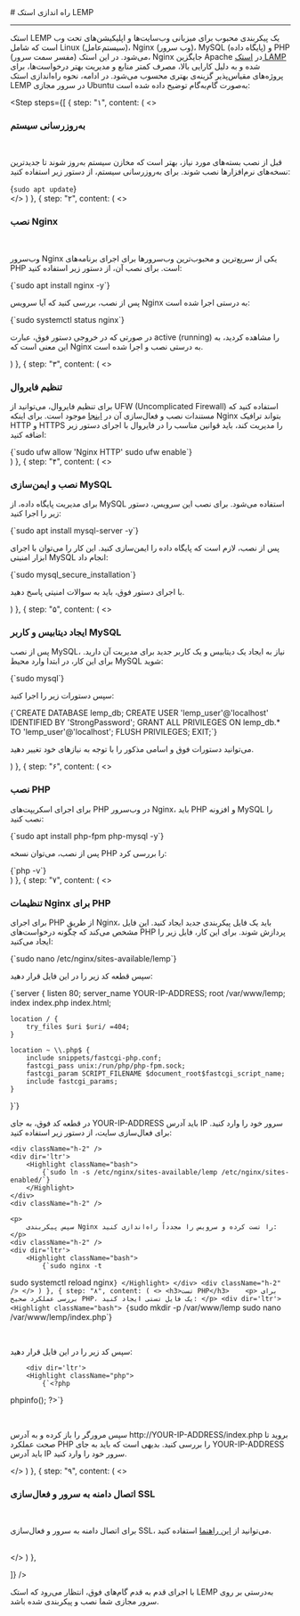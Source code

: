 

<Layout>
<Head>
<title>مستندات راه اندازی استک LEMP - لیارا</title>
<meta property="og:title" content="مستندات خدمات رایانش ابری لیارا" />
<meta property="og:description" content="مستندات مربوط به نحوه راه اندازی استک LEMP در سرور مجازی ابری در لیارا"  />
<meta property="og:image" content="https://files.liara.ir/liara/logos/liara-poster.jpg" />
</Head>
# راه اندازی استک LEMP
<hr className="mb-2" />

استک LEMP یک پیکربندی محبوب برای میزبانی وب‌سایت‌ها و اپلیکیشن‌های تحت وب است که شامل Linux (سیستم‌عامل)، Nginx (وب سرور)، MySQL (پایگاه داده) و PHP (مفسر سمت سرور) می‌شود. در این استک، Nginx جایگزین Apache در <a href="/iaas/ubuntu/how-tos/setup-stack/lamp" className="text-[#2196f3]">استک LAMP</a> شده و به دلیل کارایی بالا، مصرف کمتر منابع و مدیریت بهتر درخواست‌ها، برای پروژه‌های مقیاس‌پذیر گزینه‌ی بهتری محسوب می‌شود.
در ادامه، نحوه راه‌اندازی استک LEMP در سرور مجازی Ubuntu به‌صورت گام‌به‌گام توضیح داده شده است:

<Step  steps={[
{
  step: "۱",
  content: (
  <>
    <h3>به‌روزرسانی سیستم</h3>   
    <p>
    قبل از نصب بسته‌های مورد نیاز، بهتر است که مخازن سیستم به‌روز شوند تا جدیدترین نسخه‌های نرم‌افزارها نصب شوند. برای به‌روزرسانی سیستم، از دستور زیر استفاده کنید:
    </p>
    <div className="h-2" />
    <div dir='ltr'>
        <Highlight className="bash">
            {`sudo apt update`}
        </Highlight>
    </div>
    <div className="h-2" />
  </>
  )
},
{
  step: "۲",
  content: (
  <>
    <h3>نصب Nginx</h3>   
    <p>
        وب‌سرور Nginx یکی از سریع‌ترین و محبوب‌ترین وب‌سرورها برای اجرای برنامه‌های PHP است. برای نصب آن، از دستور زیر استفاده کنید:
    </p>
    <div className="h-2" />
<div dir='ltr'>
    <Highlight className="bash">
        {`sudo apt install nginx -y`}
    </Highlight>
</div>
<div className="h-2" />
<p>
پس از نصب، بررسی کنید که آیا سرویس Nginx به درستی اجرا شده است:
</p>
    <div className="h-2" />
<div dir='ltr'>
    <Highlight className="bash">
        {`sudo systemctl status nginx`}
    </Highlight>
</div>
<div className="h-2" />
<p>
    در صورتی که در خروجی دستور فوق، عبارت <Important>active (running)</Important> را مشاهده کردید، به این معنی است که Nginx به درستی نصب و اجرا شده است.
</p>  
  </>
  )
},
{
  step: "۳",
  content: (
  <>
    <h3>تنظیم فایروال</h3>   
    <p>
        برای تنظیم فایروال، می‌توانید از UFW (Uncomplicated Firewall) استفاده کنید که مستندات نصب و فعال‌سازی آن در <a href="/iaas/ubuntu/how-tos/set-firewall/" className="text-[#2196f3]">اینجا</a> موجود است. 
        برای اینکه Nginx بتواند ترافیک HTTP و HTTPS را مدیریت کند، باید قوانین مناسب را در فایروال با اجرای دستور زیر اضافه کنید:
    </p>
    <div dir='ltr'>
        <Highlight className="bash">
            {`sudo ufw allow 'Nginx HTTP'
sudo ufw enable`}
        </Highlight>
    </div>
    <div className="h-2" />  
  </>
  )
},
{
  step: "۴",
  content: (
  <>
    <h3>نصب و ایمن‌سازی MySQL</h3>   
    <p>
    برای مدیریت پایگاه داده، از MySQL استفاده می‌شود. برای نصب این سرویس، دستور زیر را اجرا کنید:
    </p>
    <div dir='ltr'>
        <Highlight className="bash">
            {`sudo apt install mysql-server -y`}
        </Highlight>
    </div>
    <div className="h-2" />  
    <p>
        پس از نصب، لازم است که پایگاه داده را ایمن‌سازی کنید. این کار را می‌توان با اجرای ابزار امنیتی MySQL انجام داد:
    </p>
    <div dir='ltr'>
        <Highlight className="bash">
            {`sudo mysql_secure_installation`}
        </Highlight>
    </div>
    <div className="h-2" /> 
    <p>
        با اجرای دستور فوق، باید به سوالات امنیتی پاسخ دهید. 
    </p>
    </>
  )
},
{
  step: "۵",
  content: (
  <>
    <h3>ایجاد دیتابیس و کاربر MySQL</h3>   
    <p>
    پس از نصب MySQL، نیاز به ایجاد یک دیتابیس و یک کاربر جدید برای مدیریت آن دارید. برای این کار، در ابتدا وارد محیط MySQL شوید:
    </p>
    <div dir='ltr'>
        <Highlight className="bash">
            {`sudo mysql`}
        </Highlight>
    </div>
    <div className="h-2" />  
    <p>
        سپس دستورات زیر را اجرا کنید:
    </p>
    <div dir='ltr'>
        <Highlight className="bash">
            {`CREATE DATABASE lemp_db;
CREATE USER 'lemp_user'@'localhost' IDENTIFIED BY 'StrongPassword';
GRANT ALL PRIVILEGES ON lemp_db.* TO 'lemp_user'@'localhost';
FLUSH PRIVILEGES;
EXIT;`}
        </Highlight>
    </div>
    <div className="h-2" />  
    <p>
        می‌توانید دستورات فوق و اسامی مذکور را با توجه به نیازهای خود تغییر دهید.
    </p>
  </>
  )
},
{
  step: "۶",
  content: (
  <>
    <h3>نصب PHP</h3>   
    <p>
    برای اجرای اسکریپت‌های PHP در وب‌سرور Nginx، باید PHP و افزونه MySQL را نصب کنید:
    </p>
    <div dir='ltr'>
        <Highlight className="bash">
            {`sudo apt install php-fpm php-mysql -y`}
        </Highlight>
    </div>
    <div className="h-2" />  
    <p>
        پس از نصب، می‌توان نسخه PHP را بررسی کرد:
    </p>
        <div dir='ltr'>
        <Highlight className="bash">
            {`php -v`}
        </Highlight>
    </div>
    <div className="h-2" />  
  </>
  )
},
{
  step: "۷",
  content: (
  <>
    <h3>تنظیمات Nginx برای PHP</h3>   
    <p>
    برای اجرای PHP از طریق Nginx، باید یک فایل پیکربندی جدید ایجاد کنید. این فایل مشخص می‌کند که چگونه درخواست‌های PHP پردازش شوند. برای این کار، فایل زیر را ایجاد می‌کنید:
    </p>
    <div dir='ltr'>
        <Highlight className="bash">
            {`sudo nano /etc/nginx/sites-available/lemp`}
        </Highlight>
    </div>
    <div className="h-2" />
    <p>
        سپس قطعه کد زیر را در این فایل قرار دهید:
    </p> 
        <div className="h-2" /> 
        <div dir='ltr'>
        <Highlight className="bash">
            {`server {
    listen 80;
    server_name YOUR-IP-ADDRESS;
    root /var/www/lemp;
    index index.php index.html;

    location / {
        try_files $uri $uri/ =404;
    }

    location ~ \\.php$ {
        include snippets/fastcgi-php.conf;
        fastcgi_pass unix:/run/php/php-fpm.sock;
        fastcgi_param SCRIPT_FILENAME $document_root$fastcgi_script_name;
        include fastcgi_params;
    }
}`}
        </Highlight>
    </div>
    <div className="h-2" /> 
    <p>
        در قطعه کد فوق، به جای <Important>YOUR-IP-ADDRESS</Important> باید آدرس IP سرور خود را وارد کنید.
        برای فعال‌سازی سایت، از دستور زیر استفاده کنید:
    </p>

    <div className="h-2" />
    <div dir='ltr'>
        <Highlight className="bash">
            {`sudo ln -s /etc/nginx/sites-available/lemp /etc/nginx/sites-enabled/`}
        </Highlight>
    </div>
    <div className="h-2" />
    
    <p>
        سپس پیکربندی Nginx را تست کرده و سرویس را مجدداً راه‌اندازی کنید:
    </p>
    <div className="h-2" />
    <div dir='ltr'>
        <Highlight className="bash">
            {`sudo nginx -t
sudo systemctl reload nginx`}
        </Highlight>
    </div>
    <div className="h-2" />
  </>
  )
},
{
  step: "۸",
  content: (
  <>
    <h3>تست PHP</h3>   
    <p>
        برای بررسی عملکرد صحیح PHP، یک فایل تستی ایجاد کنید:
    </p>
    <div dir='ltr'>
        <Highlight className="bash">
            {`sudo mkdir -p /var/www/lemp
sudo nano /var/www/lemp/index.php`}
        </Highlight>
    </div>
    <div className="h-2" />  
    <p>
        سپس کد زیر را در این فایل قرار دهید:
    </p>
    <div className="h-2" />  

        <div dir='ltr'>
        <Highlight className="php">
            {`<?php
phpinfo();
?>`}
        </Highlight>
    </div>
    <div className="h-2" />  
    <p>
        سپس مرورگر را باز کرده و به آدرس <Important>http://YOUR-IP-ADDRESS/index.php</Important> بروید تا صحت عملکرد PHP را بررسی کنید.
        بدیهی است که باید به جای <Important>YOUR-IP-ADDRESS</Important> باید آدرس IP سرور خود را وارد کنید.
    </p>
  </>
  )
},
{
  step: "۹",
  content: (
  <>
    <h3>اتصال دامنه به سرور و فعال‌سازی SSL</h3>   
    <p>
        برای اتصال دامنه به سرور و فعال‌سازی SSL، می‌توانید از <a href="/iaas/ubuntu/how-tos/connect-domain/" className="text-[#2196f3]">این راهنما</a> استفاده کنید.
    </p>
    <div className="h-2" />  
  </>
  )
},

]}
/>

<div className="h-4" />  

با اجرای قدم به قدم گام‌های فوق، انتظار می‌رود که استک LEMP به‌درستی بر روی سرور مجازی شما نصب و پیکربندی شده باشد.

</Layout>